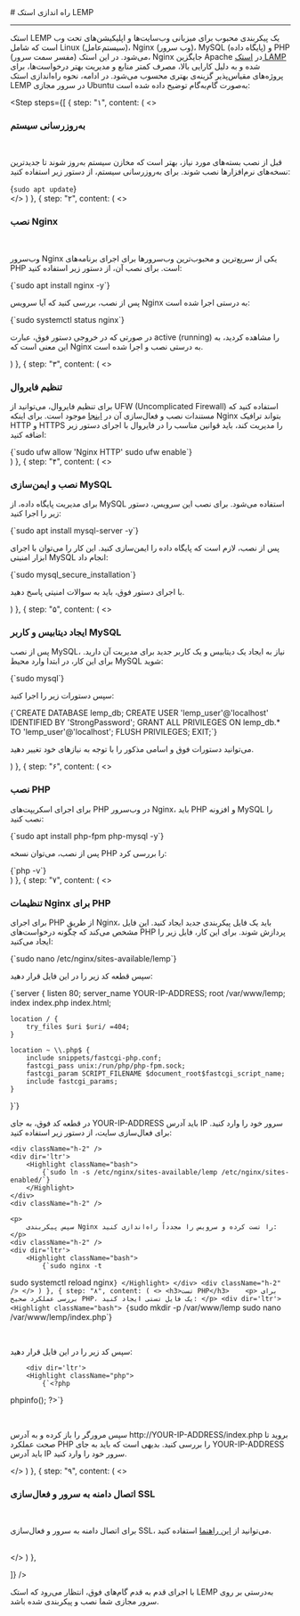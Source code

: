 

<Layout>
<Head>
<title>مستندات راه اندازی استک LEMP - لیارا</title>
<meta property="og:title" content="مستندات خدمات رایانش ابری لیارا" />
<meta property="og:description" content="مستندات مربوط به نحوه راه اندازی استک LEMP در سرور مجازی ابری در لیارا"  />
<meta property="og:image" content="https://files.liara.ir/liara/logos/liara-poster.jpg" />
</Head>
# راه اندازی استک LEMP
<hr className="mb-2" />

استک LEMP یک پیکربندی محبوب برای میزبانی وب‌سایت‌ها و اپلیکیشن‌های تحت وب است که شامل Linux (سیستم‌عامل)، Nginx (وب سرور)، MySQL (پایگاه داده) و PHP (مفسر سمت سرور) می‌شود. در این استک، Nginx جایگزین Apache در <a href="/iaas/ubuntu/how-tos/setup-stack/lamp" className="text-[#2196f3]">استک LAMP</a> شده و به دلیل کارایی بالا، مصرف کمتر منابع و مدیریت بهتر درخواست‌ها، برای پروژه‌های مقیاس‌پذیر گزینه‌ی بهتری محسوب می‌شود.
در ادامه، نحوه راه‌اندازی استک LEMP در سرور مجازی Ubuntu به‌صورت گام‌به‌گام توضیح داده شده است:

<Step  steps={[
{
  step: "۱",
  content: (
  <>
    <h3>به‌روزرسانی سیستم</h3>   
    <p>
    قبل از نصب بسته‌های مورد نیاز، بهتر است که مخازن سیستم به‌روز شوند تا جدیدترین نسخه‌های نرم‌افزارها نصب شوند. برای به‌روزرسانی سیستم، از دستور زیر استفاده کنید:
    </p>
    <div className="h-2" />
    <div dir='ltr'>
        <Highlight className="bash">
            {`sudo apt update`}
        </Highlight>
    </div>
    <div className="h-2" />
  </>
  )
},
{
  step: "۲",
  content: (
  <>
    <h3>نصب Nginx</h3>   
    <p>
        وب‌سرور Nginx یکی از سریع‌ترین و محبوب‌ترین وب‌سرورها برای اجرای برنامه‌های PHP است. برای نصب آن، از دستور زیر استفاده کنید:
    </p>
    <div className="h-2" />
<div dir='ltr'>
    <Highlight className="bash">
        {`sudo apt install nginx -y`}
    </Highlight>
</div>
<div className="h-2" />
<p>
پس از نصب، بررسی کنید که آیا سرویس Nginx به درستی اجرا شده است:
</p>
    <div className="h-2" />
<div dir='ltr'>
    <Highlight className="bash">
        {`sudo systemctl status nginx`}
    </Highlight>
</div>
<div className="h-2" />
<p>
    در صورتی که در خروجی دستور فوق، عبارت <Important>active (running)</Important> را مشاهده کردید، به این معنی است که Nginx به درستی نصب و اجرا شده است.
</p>  
  </>
  )
},
{
  step: "۳",
  content: (
  <>
    <h3>تنظیم فایروال</h3>   
    <p>
        برای تنظیم فایروال، می‌توانید از UFW (Uncomplicated Firewall) استفاده کنید که مستندات نصب و فعال‌سازی آن در <a href="/iaas/ubuntu/how-tos/set-firewall/" className="text-[#2196f3]">اینجا</a> موجود است. 
        برای اینکه Nginx بتواند ترافیک HTTP و HTTPS را مدیریت کند، باید قوانین مناسب را در فایروال با اجرای دستور زیر اضافه کنید:
    </p>
    <div dir='ltr'>
        <Highlight className="bash">
            {`sudo ufw allow 'Nginx HTTP'
sudo ufw enable`}
        </Highlight>
    </div>
    <div className="h-2" />  
  </>
  )
},
{
  step: "۴",
  content: (
  <>
    <h3>نصب و ایمن‌سازی MySQL</h3>   
    <p>
    برای مدیریت پایگاه داده، از MySQL استفاده می‌شود. برای نصب این سرویس، دستور زیر را اجرا کنید:
    </p>
    <div dir='ltr'>
        <Highlight className="bash">
            {`sudo apt install mysql-server -y`}
        </Highlight>
    </div>
    <div className="h-2" />  
    <p>
        پس از نصب، لازم است که پایگاه داده را ایمن‌سازی کنید. این کار را می‌توان با اجرای ابزار امنیتی MySQL انجام داد:
    </p>
    <div dir='ltr'>
        <Highlight className="bash">
            {`sudo mysql_secure_installation`}
        </Highlight>
    </div>
    <div className="h-2" /> 
    <p>
        با اجرای دستور فوق، باید به سوالات امنیتی پاسخ دهید. 
    </p>
    </>
  )
},
{
  step: "۵",
  content: (
  <>
    <h3>ایجاد دیتابیس و کاربر MySQL</h3>   
    <p>
    پس از نصب MySQL، نیاز به ایجاد یک دیتابیس و یک کاربر جدید برای مدیریت آن دارید. برای این کار، در ابتدا وارد محیط MySQL شوید:
    </p>
    <div dir='ltr'>
        <Highlight className="bash">
            {`sudo mysql`}
        </Highlight>
    </div>
    <div className="h-2" />  
    <p>
        سپس دستورات زیر را اجرا کنید:
    </p>
    <div dir='ltr'>
        <Highlight className="bash">
            {`CREATE DATABASE lemp_db;
CREATE USER 'lemp_user'@'localhost' IDENTIFIED BY 'StrongPassword';
GRANT ALL PRIVILEGES ON lemp_db.* TO 'lemp_user'@'localhost';
FLUSH PRIVILEGES;
EXIT;`}
        </Highlight>
    </div>
    <div className="h-2" />  
    <p>
        می‌توانید دستورات فوق و اسامی مذکور را با توجه به نیازهای خود تغییر دهید.
    </p>
  </>
  )
},
{
  step: "۶",
  content: (
  <>
    <h3>نصب PHP</h3>   
    <p>
    برای اجرای اسکریپت‌های PHP در وب‌سرور Nginx، باید PHP و افزونه MySQL را نصب کنید:
    </p>
    <div dir='ltr'>
        <Highlight className="bash">
            {`sudo apt install php-fpm php-mysql -y`}
        </Highlight>
    </div>
    <div className="h-2" />  
    <p>
        پس از نصب، می‌توان نسخه PHP را بررسی کرد:
    </p>
        <div dir='ltr'>
        <Highlight className="bash">
            {`php -v`}
        </Highlight>
    </div>
    <div className="h-2" />  
  </>
  )
},
{
  step: "۷",
  content: (
  <>
    <h3>تنظیمات Nginx برای PHP</h3>   
    <p>
    برای اجرای PHP از طریق Nginx، باید یک فایل پیکربندی جدید ایجاد کنید. این فایل مشخص می‌کند که چگونه درخواست‌های PHP پردازش شوند. برای این کار، فایل زیر را ایجاد می‌کنید:
    </p>
    <div dir='ltr'>
        <Highlight className="bash">
            {`sudo nano /etc/nginx/sites-available/lemp`}
        </Highlight>
    </div>
    <div className="h-2" />
    <p>
        سپس قطعه کد زیر را در این فایل قرار دهید:
    </p> 
        <div className="h-2" /> 
        <div dir='ltr'>
        <Highlight className="bash">
            {`server {
    listen 80;
    server_name YOUR-IP-ADDRESS;
    root /var/www/lemp;
    index index.php index.html;

    location / {
        try_files $uri $uri/ =404;
    }

    location ~ \\.php$ {
        include snippets/fastcgi-php.conf;
        fastcgi_pass unix:/run/php/php-fpm.sock;
        fastcgi_param SCRIPT_FILENAME $document_root$fastcgi_script_name;
        include fastcgi_params;
    }
}`}
        </Highlight>
    </div>
    <div className="h-2" /> 
    <p>
        در قطعه کد فوق، به جای <Important>YOUR-IP-ADDRESS</Important> باید آدرس IP سرور خود را وارد کنید.
        برای فعال‌سازی سایت، از دستور زیر استفاده کنید:
    </p>

    <div className="h-2" />
    <div dir='ltr'>
        <Highlight className="bash">
            {`sudo ln -s /etc/nginx/sites-available/lemp /etc/nginx/sites-enabled/`}
        </Highlight>
    </div>
    <div className="h-2" />
    
    <p>
        سپس پیکربندی Nginx را تست کرده و سرویس را مجدداً راه‌اندازی کنید:
    </p>
    <div className="h-2" />
    <div dir='ltr'>
        <Highlight className="bash">
            {`sudo nginx -t
sudo systemctl reload nginx`}
        </Highlight>
    </div>
    <div className="h-2" />
  </>
  )
},
{
  step: "۸",
  content: (
  <>
    <h3>تست PHP</h3>   
    <p>
        برای بررسی عملکرد صحیح PHP، یک فایل تستی ایجاد کنید:
    </p>
    <div dir='ltr'>
        <Highlight className="bash">
            {`sudo mkdir -p /var/www/lemp
sudo nano /var/www/lemp/index.php`}
        </Highlight>
    </div>
    <div className="h-2" />  
    <p>
        سپس کد زیر را در این فایل قرار دهید:
    </p>
    <div className="h-2" />  

        <div dir='ltr'>
        <Highlight className="php">
            {`<?php
phpinfo();
?>`}
        </Highlight>
    </div>
    <div className="h-2" />  
    <p>
        سپس مرورگر را باز کرده و به آدرس <Important>http://YOUR-IP-ADDRESS/index.php</Important> بروید تا صحت عملکرد PHP را بررسی کنید.
        بدیهی است که باید به جای <Important>YOUR-IP-ADDRESS</Important> باید آدرس IP سرور خود را وارد کنید.
    </p>
  </>
  )
},
{
  step: "۹",
  content: (
  <>
    <h3>اتصال دامنه به سرور و فعال‌سازی SSL</h3>   
    <p>
        برای اتصال دامنه به سرور و فعال‌سازی SSL، می‌توانید از <a href="/iaas/ubuntu/how-tos/connect-domain/" className="text-[#2196f3]">این راهنما</a> استفاده کنید.
    </p>
    <div className="h-2" />  
  </>
  )
},

]}
/>

<div className="h-4" />  

با اجرای قدم به قدم گام‌های فوق، انتظار می‌رود که استک LEMP به‌درستی بر روی سرور مجازی شما نصب و پیکربندی شده باشد.

</Layout>